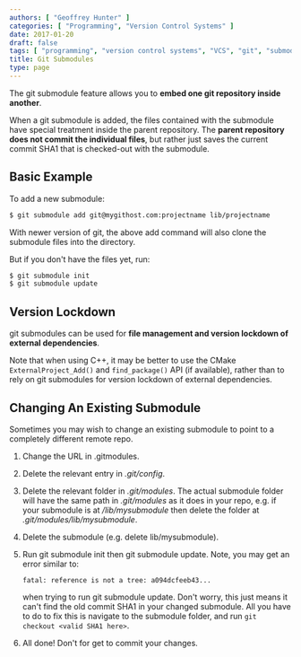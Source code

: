 ```yaml
---
authors: [ "Geoffrey Hunter" ]
categories: [ "Programming", "Version Control Systems" ]
date: 2017-01-20
draft: false
tags: [ "programming", "version control systems", "VCS", "git", "submodules" ]
title: Git Submodules
type: page
---
```



The git submodule feature allows you to **embed one git repository inside another**.

When a git submodule is added, the files contained with the submodule have special treatment inside the parent repository. The **parent repository does not commit the individual files**, but rather just saves the current commit SHA1 that is checked-out with the submodule.

## Basic Example

To add a new submodule:

```sh   
$ git submodule add git@mygithost.com:projectname lib/projectname
```

With newer version of git, the above add command will also clone the submodule files into the directory.

But if you don't have the files yet, run:

```sh   
$ git submodule init
$ git submodule update
```

## Version Lockdown

git submodules can be used for **file management and version lockdown of external dependencies**.

Note that when using C++, it may be better to use the CMake `ExternalProject_Add()` and `find_package()` API (if available), rather than to rely on git submodules for version lockdown of external dependencies.

## Changing An Existing Submodule

Sometimes you may wish to change an existing submodule to point to a completely different remote repo.

1. Change the URL in .gitmodules.
2. Delete the relevant entry in _.git/config_.
3. Delete the relevant folder in _.git/modules_. The actual submodule folder will have the same path in _.git/modules_ as it does in your repo, e.g. if your submodule is at _/lib/mysubmodule_ then delete the folder at _.git/modules/lib/mysubmodule_.
4. Delete the submodule (e.g. delete lib/mysubmodule).
5. Run git submodule init then git submodule update. Note, you may get an error similar to:  

	```text
    fatal: reference is not a tree: a094dcfeeb43...
	```

	when trying to run git submodule update. Don't worry, this just means it can't find the old commit SHA1 in your changed submodule. All you have to do to fix this is navigate to the submodule folder, and run `git checkout <valid SHA1 here>`.

6. All done! Don't for get to commit your changes.


